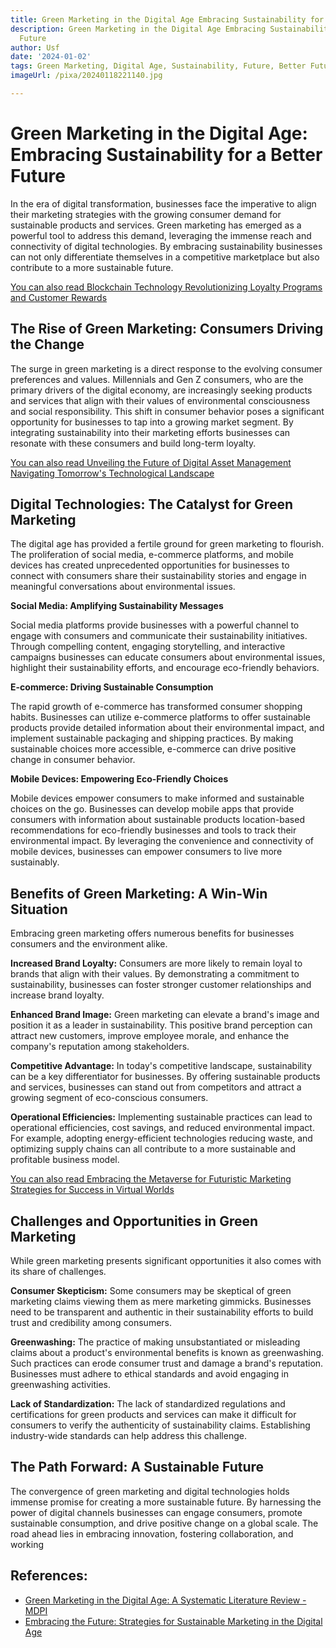 ```yaml
---
title: Green Marketing in the Digital Age Embracing Sustainability for a Better Future
description: Green Marketing in the Digital Age Embracing Sustainability for a Better
  Future
author: Usf
date: '2024-01-02'
tags: Green Marketing, Digital Age, Sustainability, Future, Better Future
imageUrl: /pixa/20240118221140.jpg

---
```

# Green Marketing  in the Digital Age: Embracing Sustainability for a Better Future

In the  era of digital transformation, businesses face the imperative to align their marketing strategies with the growing  consumer  demand for sustainable products and services. Green marketing has  emerged as a powerful tool to address this demand, leveraging the immense reach and connectivity of digital technologies. By embracing sustainability businesses can not only differentiate  themselves  in a competitive marketplace but also contribute to a more sustainable future.

[You  can also read Blockchain Technology Revolutionizing Loyalty Programs  and Customer Rewards](Blockchain%20Technology%20Revolutionizing%20Loyalty%20Programs%20and%20Customer%20Rewards)


## The Rise of Green Marketing: Consumers  Driving the Change

The surge in green marketing is a direct response to the evolving consumer preferences and values. Millennials and Gen Z  consumers, who are the primary drivers  of the digital economy, are increasingly seeking  products and services that align with their values of environmental  consciousness and social responsibility. This  shift in consumer behavior poses a significant opportunity for businesses to tap  into a growing market segment. By integrating sustainability into their  marketing efforts businesses can resonate with these consumers and build long-term loyalty.

[You can also read Unveiling the Future of Digital Asset Management Navigating  Tomorrow's Technological Landscape](Unveiling%20the%20Future%20of%20Digital%20Asset%20Management%20Navigating%20Tomorrow%27s%20Technological%20Landscape)


## Digital Technologies: The Catalyst  for Green Marketing

The digital age  has provided a fertile ground for green marketing to flourish. The  proliferation of  social media, e-commerce  platforms, and mobile devices has created unprecedented opportunities for businesses to connect with consumers share their sustainability stories and engage in meaningful  conversations about environmental issues.

**Social Media: Amplifying Sustainability Messages**

Social media platforms provide businesses with a powerful channel to engage  with consumers and communicate their sustainability initiatives. Through compelling content, engaging storytelling, and interactive campaigns businesses can educate  consumers about environmental issues, highlight their sustainability efforts, and encourage eco-friendly behaviors.

**E-commerce:  Driving Sustainable Consumption**

The rapid growth of  e-commerce has transformed consumer shopping habits. Businesses can utilize e-commerce platforms  to offer sustainable products provide  detailed information about their environmental impact,  and implement sustainable packaging and shipping practices. By making sustainable choices more accessible, e-commerce can drive positive change in consumer  behavior.

**Mobile Devices: Empowering Eco-Friendly Choices**

Mobile devices empower consumers to make informed and sustainable choices on the go. Businesses can develop mobile apps that provide consumers with information about  sustainable products location-based recommendations for eco-friendly businesses and tools to track their environmental  impact.  By leveraging the convenience  and connectivity of mobile devices, businesses can empower consumers to live more sustainably.

## Benefits of Green Marketing: A Win-Win Situation

Embracing green marketing offers numerous benefits  for businesses consumers and the environment  alike.

**Increased Brand Loyalty:** Consumers are more likely to remain loyal  to brands that align with their values.  By demonstrating a  commitment to sustainability, businesses can foster stronger customer relationships and increase brand  loyalty.

**Enhanced Brand Image:** Green marketing can elevate a brand's  image and position  it as a leader in sustainability. This positive brand perception can attract new  customers, improve employee morale, and enhance the company's reputation among stakeholders.

**Competitive  Advantage:** In today's competitive landscape, sustainability can be a key differentiator for  businesses. By offering sustainable products and services, businesses can stand  out from competitors and attract a  growing segment  of eco-conscious consumers.

**Operational Efficiencies:** Implementing sustainable practices can lead to operational efficiencies, cost  savings, and reduced environmental  impact. For example, adopting energy-efficient technologies reducing waste, and optimizing supply chains can all contribute to a more sustainable and profitable business model.

[You  can also read Embracing the  Metaverse for Futuristic Marketing  Strategies for Success in Virtual Worlds](Embracing%20the%20Metaverse%20for%20Futuristic%20Marketing%20Strategies%20for%20Success%20in%20Virtual%20Worlds)


##  Challenges and Opportunities in Green  Marketing

While green marketing  presents significant opportunities it also  comes with its share of challenges.

**Consumer Skepticism:** Some consumers may be skeptical of green marketing claims viewing them as mere marketing  gimmicks. Businesses need to be transparent and authentic in their  sustainability efforts to build trust and credibility among consumers.

**Greenwashing:** The practice of making unsubstantiated or misleading claims about a product's environmental  benefits is known as greenwashing. Such practices can erode consumer trust and damage a brand's reputation. Businesses must adhere to ethical  standards and avoid  engaging in greenwashing activities.

**Lack of Standardization:** The lack of standardized regulations  and certifications for green products and services can make it difficult for consumers to verify the authenticity of sustainability claims.  Establishing industry-wide standards can  help address this challenge.

## The Path Forward: A  Sustainable  Future

The convergence of green marketing and digital technologies holds  immense promise  for creating a more sustainable future. By harnessing the power of digital channels businesses can engage consumers,  promote sustainable consumption, and drive positive change on  a global scale. The road ahead lies in embracing innovation, fostering  collaboration, and working

## References:
- [Green Marketing in the Digital Age: A Systematic Literature Review - MDPI](https://www.mdpi.com/2071-1050/15/16/12369)
- [Embracing the Future: Strategies for Sustainable Marketing in the Digital Age](https://www.mediummultimedia.com/en/marketing-usa/sustainable-marketing/)
